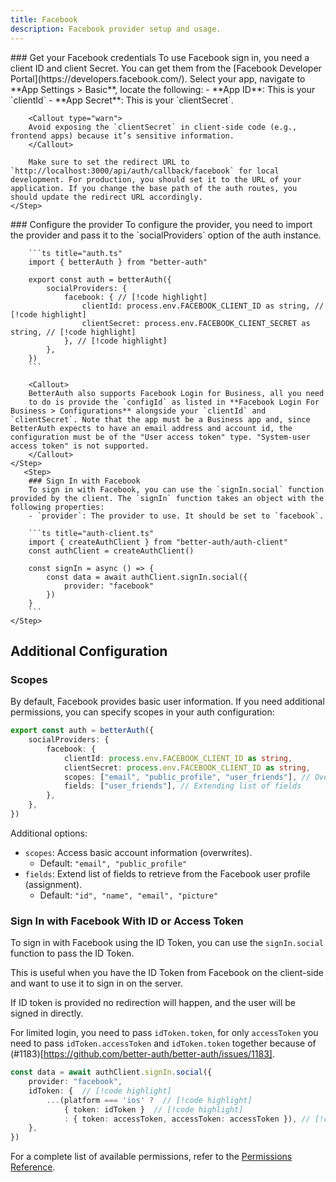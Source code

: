 ```yaml
---
title: Facebook
description: Facebook provider setup and usage.
---
```


<Steps>
    <Step> 
        ### Get your Facebook credentials
        To use Facebook sign in, you need a client ID and client Secret. You can get them from the [Facebook Developer Portal](https://developers.facebook.com/).
        Select your app, navigate to **App Settings > Basic**, locate the following:  
        - **App ID**: This is your `clientId`
        - **App Secret**: This is your `clientSecret`.

        <Callout type="warn">
        Avoid exposing the `clientSecret` in client-side code (e.g., frontend apps) because it’s sensitive information.
        </Callout>

        Make sure to set the redirect URL to `http://localhost:3000/api/auth/callback/facebook` for local development. For production, you should set it to the URL of your application. If you change the base path of the auth routes, you should update the redirect URL accordingly.
    </Step>

  <Step>
        ### Configure the provider
        To configure the provider, you need to import the provider and pass it to the `socialProviders` option of the auth instance.

        ```ts title="auth.ts"  
        import { betterAuth } from "better-auth"
        
        export const auth = betterAuth({
            socialProviders: {
                facebook: { // [!code highlight]
                    clientId: process.env.FACEBOOK_CLIENT_ID as string, // [!code highlight]
                    clientSecret: process.env.FACEBOOK_CLIENT_SECRET as string, // [!code highlight]
                }, // [!code highlight]
            },
        })
        ```

        <Callout>
        BetterAuth also supports Facebook Login for Business, all you need
        to do is provide the `configId` as listed in **Facebook Login For Business > Configurations** alongside your `clientId` and `clientSecret`. Note that the app must be a Business app and, since BetterAuth expects to have an email address and account id, the configuration must be of the "User access token" type. "System-user access token" is not supported.
        </Callout>
    </Step>
       <Step>
        ### Sign In with Facebook
        To sign in with Facebook, you can use the `signIn.social` function provided by the client. The `signIn` function takes an object with the following properties:
        - `provider`: The provider to use. It should be set to `facebook`.

        ```ts title="auth-client.ts"
        import { createAuthClient } from "better-auth/auth-client"
        const authClient = createAuthClient()

        const signIn = async () => {
            const data = await authClient.signIn.social({
                provider: "facebook"
            })
        }
        ```
    </Step>
</Steps>

## Additional Configuration

### Scopes
By default, Facebook provides basic user information. If you need additional permissions, you can specify scopes in your auth configuration:

```ts title="auth.ts"
export const auth = betterAuth({
    socialProviders: {
        facebook: {
            clientId: process.env.FACEBOOK_CLIENT_ID as string,
            clientSecret: process.env.FACEBOOK_CLIENT_ID as string,
            scopes: ["email", "public_profile", "user_friends"], // Overwrites permissions
            fields: ["user_friends"], // Extending list of fields
        },
    },
})
```

Additional options:
- `scopes`: Access basic account information (overwrites).
    - Default: `"email", "public_profile"`
- `fields`: Extend list of fields to retrieve from the Facebook user profile (assignment).
    - Default: `"id", "name", "email", "picture"`

### Sign In with Facebook With ID or Access Token

To sign in with Facebook using the ID Token, you can use the `signIn.social` function to pass the ID Token.

This is useful when you have the ID Token from Facebook on the client-side and want to use it to sign in on the server.

<Callout>
 If ID token is provided no redirection will happen, and the user will be signed in directly.
</Callout>

For limited login, you need to pass `idToken.token`, for only `accessToken` you need to pass `idToken.accessToken` and `idToken.token` together because of (#1183)[https://github.com/better-auth/better-auth/issues/1183].


```ts title="auth-client.ts"
const data = await authClient.signIn.social({
    provider: "facebook",
    idToken: {  // [!code highlight]
        ...(platform === 'ios' ?  // [!code highlight]
            { token: idToken }  // [!code highlight]
            : { token: accessToken, accessToken: accessToken }), // [!code highlight]
    },
})
```

For a complete list of available permissions, refer to the [Permissions Reference](https://developers.facebook.com/docs/permissions).

